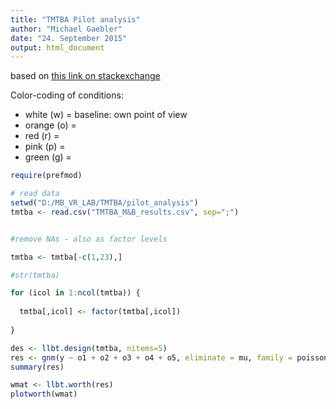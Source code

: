```yaml
---
title: "TMTBA Pilot analysis"
author: "Michael Gaebler"
date: "24. September 2015"
output: html_document
---
```


based on [this link on stackexchange](http://stats.stackexchange.com/questions/26994/how-to-fit-bradley-terry-luce-model-in-r-without-complicated-formula)

Color-coding of conditions: 

* white (w) = baseline: own point of view
* orange (o) = 
* red (r) = 
* pink (p) = 
* green (g) =


```r

require(prefmod)

# read data
setwd("D:/MB_VR_LAB/TMTBA/pilot_analysis")
tmtba <- read.csv("TMTBA_M&B_results.csv", sep=";")


#remove NAs - also as factor levels

tmtba <- tmtba[-c(1,23),]

#str(tmtba)

for (icol in 1:ncol(tmtba)) {
  
  tmtba[,icol] <- factor(tmtba[,icol])
  
}

des <- llbt.design(tmtba, nitems=5)
res <- gnm(y ~ o1 + o2 + o3 + o4 + o5, eliminate = mu, family = poisson, data = des)
summary(res)

wmat <- llbt.worth(res)
plotworth(wmat)

```
